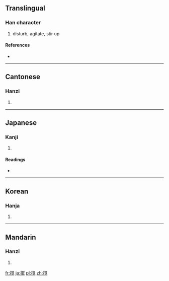 {{also|攪}}
==Translingual==

===Han character===
{{Han char|rn=64|rad=手|as=12|sn=15|four=|canj=手火月山 (QFBU), X手火月山 (XQFBU)}}

# disturb, agitate, stir up

====References====
* {{Han ref|kx=0457.161|hdz=31963.021|uh=64B9|ud=25785}}

----

==Cantonese==

===Hanzi===
{{yue-hanzi|jyut=|y=gaau2}}

# {{defn|Cantonese|sort=手12}}

----

==Japanese==

===Kanji===
{{ja-kanji|grade=|rs=手12}}

# {{defn|Japanese|sort=手12}}

====Readings====
* {{ja-readings|on=[[かく]] (kaku), [[こう]] (kō)|kun=[[みだす]] (midasu)}}

----

==Korean==

===Hanja===
{{ko-hanja|hangeul=교|eumhun=|rv=gyo|mr=kyo|y=kyo}}

# {{defn|Korean|sort=手12}}

----

==Mandarin==

===Hanzi===
{{cmn-hanzi|pin=[[jiǎo]] ([[jiao3]])|wg=chiao<sup>3</sup>}}

# {{defn|Mandarin|sort=手12}}

[[fr:撹]]
[[ja:撹]]
[[pl:撹]]
[[zh:撹]]